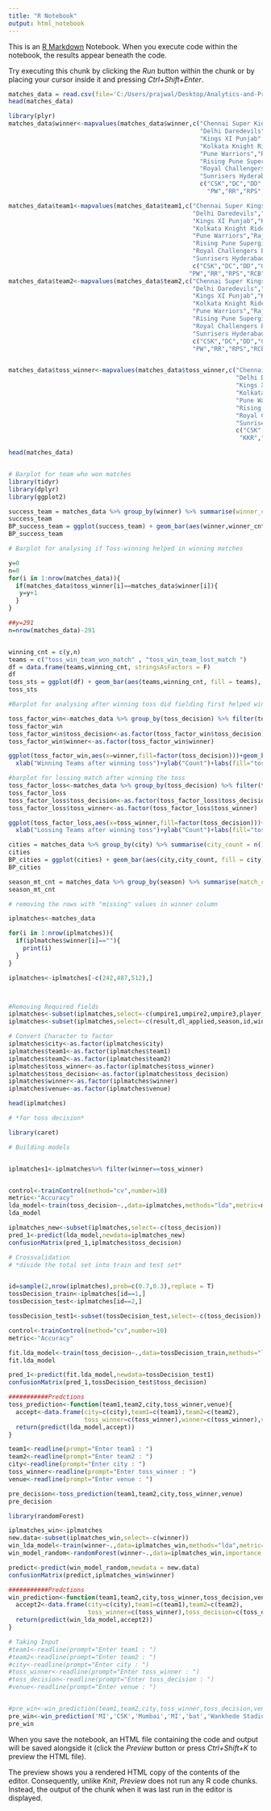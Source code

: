 ---
title: "R Notebook"
output: html_notebook
---

This is an [R Markdown](http://rmarkdown.rstudio.com) Notebook. When you execute code within the notebook, the results appear beneath the code. 

Try executing this chunk by clicking the *Run* button within the chunk or by placing your cursor inside it and pressing *Ctrl+Shift+Enter*. 

```{r}
matches_data = read.csv(file='C:/Users/prajwal/Desktop/Analytics-and-Predictive-modeling-for-IPL-cricket-matches-master/matches.csv', header = T, stringsAsFactors = F )
head(matches_data)
```
```{r}

library(plyr)
matches_data$winner<-mapvalues(matches_data$winner,c("Chennai Super Kings","Deccan Chargers",
                                                     "Delhi Daredevils","Gujarat Lions",
                                                     "Kings XI Punjab","Kochi Tuskers Kerala",
                                                     "Kolkata Knight Riders","Mumbai Indians",
                                                     "Pune Warriors","Rajasthan Royals",
                                                     "Rising Pune Supergiants",
                                                     "Royal Challengers Bangalore",
                                                     "Sunrisers Hyderabad"),
                                                     c("CSK","DC","DD","GL","KXIP","KTK","KKR","MI",
                                                       "PW","RR","RPS","RCB","SH"))

matches_data$team1<-mapvalues(matches_data$team1,c("Chennai Super Kings","Deccan Chargers",
                                                   "Delhi Daredevils","Gujarat Lions",
                                                   "Kings XI Punjab","Kochi Tuskers Kerala",
                                                   "Kolkata Knight Riders","Mumbai Indians",
                                                   "Pune Warriors","Rajasthan Royals",
                                                   "Rising Pune Supergiants",
                                                   "Royal Challengers Bangalore",
                                                   "Sunrisers Hyderabad"),
                                                   c("CSK","DC","DD","GL","KXIP","KTK","KKR","MI",
                                                  "PW","RR","RPS","RCB","SH"))
matches_data$team2<-mapvalues(matches_data$team2,c("Chennai Super Kings","Deccan Chargers",
                                                   "Delhi Daredevils","Gujarat Lions",
                                                   "Kings XI Punjab","Kochi Tuskers Kerala",
                                                   "Kolkata Knight Riders","Mumbai Indians",
                                                   "Pune Warriors","Rajasthan Royals",
                                                   "Rising Pune Supergiants",
                                                   "Royal Challengers Bangalore",
                                                   "Sunrisers Hyderabad"),
                                                   c("CSK","DC","DD","GL","KXIP","KTK","KKR","MI",
                                                   "PW","RR","RPS","RCB","SH"))


matches_data$toss_winner<-mapvalues(matches_data$toss_winner,c("Chennai Super Kings","Deccan Chargers",
                                                               "Delhi Daredevils","Gujarat Lions",
                                                               "Kings XI Punjab","Kochi Tuskers Kerala",
                                                               "Kolkata Knight Riders","Mumbai Indians",
                                                               "Pune Warriors","Rajasthan Royals",
                                                               "Rising Pune Supergiants",
                                                               "Royal Challengers Bangalore",
                                                               "Sunrisers Hyderabad"),
                                                               c("CSK","DC","DD","GL","KXIP","KTK",
                                                                "KKR","MI","PW","RR","RPS","RCB","SH"))

head(matches_data)

```

```{r}

```


```{r}
# Barplot for team who won matches
library(tidyr)
library(dplyr)
library(ggplot2)

success_team = matches_data %>% group_by(winner) %>% summarise(winner_cnt = n())
success_team
BP_success_team = ggplot(success_team) + geom_bar(aes(winner,winner_cnt, fill = winner), stat = 'identity') + coord_flip()
BP_success_team
```

```{r}
# Barplot for analysing if Toss-winning helped in winning matches

y=0
n=0
for(i in 1:nrow(matches_data)){
  if(matches_data$toss_winner[i]==matches_data$winner[i]){
   y=y+1 
  }
}

##y=291
n=nrow(matches_data)-291


winning_cnt = c(y,n)
teams = c("toss_win_team_won_match" , "toss_win_team_lost_match ")
df = data.frame(teams,winning_cnt, stringsAsFactors = F)
df
toss_sts = ggplot(df) + geom_bar(aes(teams,winning_cnt, fill = teams), stat = 'identity')
toss_sts

```

```{r}
#Barplot for analysing after winning toss did fielding first helped winning

toss_factor_win<-matches_data %>% group_by(toss_decision) %>% filter(toss_winner==winner)%>% select('winner')
toss_factor_win
toss_factor_win$toss_decision<-as.factor(toss_factor_win$toss_decision)
toss_factor_win$winner<-as.factor(toss_factor_win$winner)  

ggplot(toss_factor_win,aes(x=winner,fill=factor(toss_decision)))+geom_bar(width = 0.5)+
  xlab("Winning Teams after winning toss")+ylab("Count")+labs(fill="toss_decision")


```

```{r}

#barplot for lossing match after winning the toss
toss_factor_loss<-matches_data %>% group_by(toss_decision) %>% filter(toss_winner!=winner)%>% select('toss_winner')
toss_factor_loss
toss_factor_loss$toss_decision<-as.factor(toss_factor_loss$toss_decision)
toss_factor_loss$toss_winner<-as.factor(toss_factor_loss$toss_winner)  

ggplot(toss_factor_loss,aes(x=toss_winner,fill=factor(toss_decision)))+geom_bar(width = 0.5)+
  xlab("Lossing Teams after winning toss")+ylab("Count")+labs(fill="toss_decision")

```

```{r}
cities = matches_data %>% group_by(city) %>% summarise(city_count = n())
cities
BP_cities = ggplot(cities) + geom_bar(aes(city,city_count, fill = city), stat = 'identity') + coord_flip()
BP_cities
```

```{r}

season_mt_cnt = matches_data %>% group_by(season) %>% summarise(match_cnt = n()) %>% ggplot() + geom_bar(aes(season,match_cnt, fill = season), stat = 'identity')
season_mt_cnt

```

```{r}
# removing the rows with "missing" values in winner column

iplmatches<-matches_data

for(i in 1:nrow(iplmatches)){
  if(iplmatches$winner[i]==""){
    print(i)
  }
}

iplmatches<-iplmatches[-c(242,487,512),]



#Removing Required fields
iplmatches<-subset(iplmatches,select=-c(umpire1,umpire2,umpire3,player_of_match,date))
iplmatches<-subset(iplmatches,select=-c(result,dl_applied,season,id,win_by_wickets,win_by_runs))

# Convert Character to factor
iplmatches$city<-as.factor(iplmatches$city)
iplmatches$team1<-as.factor(iplmatches$team1)
iplmatches$team2<-as.factor(iplmatches$team2)
iplmatches$toss_winner<-as.factor(iplmatches$toss_winner)
iplmatches$toss_decision<-as.factor(iplmatches$toss_decision)
iplmatches$winner<-as.factor(iplmatches$winner)
iplmatches$venue<-as.factor(iplmatches$venue)

head(iplmatches)

```


```{r}

# *for toss decision*

library(caret)

# Building models


iplmatches1<-iplmatches%>% filter(winner==toss_winner)


control<-trainControl(method="cv",number=10)
metric<-"Accuracy"
lda_model<-train(toss_decision~.,data=iplmatches,methods="lda",metric=metric,trControl=control)
lda_model

iplmatches_new<-subset(iplmatches,select=-c(toss_decision))
pred_1<-predict(lda_model,newdata=iplmatches_new)
confusionMatrix(pred_1,iplmatches$toss_decision)

```

```{r}

# Crossvalidation 
# *divide the total set into train and test set*


id=sample(2,nrow(iplmatches),prob=c(0.7,0.3),replace = T)
tossDecision_train<-iplmatches[id==1,] 
tossDecision_test<-iplmatches[id==2,]

tossDecision_test1<-subset(tossDecision_test,select=-c(toss_decision))

control<-trainControl(method="cv",number=10)
metric<-"Accuracy"

fit.lda_model<-train(toss_decision~.,data=tossDecision_train,methods="lda",metric=metric,trControl=control)
fit.lda_model

pred_1<-predict(fit.lda_model,newdata=tossDecision_test1)
confusionMatrix(pred_1,tossDecision_test$toss_decision)

```

```{r}

###########Predctions
toss_prediction<-function(team1,team2,city,toss_winner,venue){
  accept<-data.frame(city=c(city),team1=c(team1),team2=c(team2),
                     toss_winner=c(toss_winner),winner=c(toss_winner),venue=c(venue))
  return(predict(lda_model,accept))
}
```

```{r}


team1<-readline(prompt="Enter team1 : ")
team2<-readline(prompt="Enter team2 : ")
city<-readline(prompt="Enter city : ")
toss_winner<-readline(prompt="Enter toss_winner : ")
venue<-readline(prompt="Enter venue : ")

pre_decision<-toss_prediction(team1,team2,city,toss_winner,venue)
pre_decision

```


```{r}

library(randomForest)

iplmatches_win<-iplmatches
new.data<-subset(iplmatches_win,select=-c(winner))
win_lda_model<-train(winner~.,data=iplmatches_win,methods="lda",metric=metric,trControl=control)
win_model_random<-randomForest(winner~.,data=iplmatches_win,importance = TRUE,ntree=100)

predict<-predict(win_model_random,newdata = new.data)
confusionMatrix(predict,iplmatches_win$winner)

```

```{r}

###########Predctions
win_prediction<-function(team1,team2,city,toss_winner,toss_decision,venue){
  accept2<-data.frame(city=c(city),team1=c(team1),team2=c(team2),
                      toss_winner=c(toss_winner),toss_decision=c(toss_decision),venue=c(venue))
  return(predict(win_lda_model,accept2))
}

# Taking Input
#team1<-readline(prompt="Enter team1 : ")
#team2<-readline(prompt="Enter team2 : ")
#city<-readline(prompt="Enter city : ")
#toss_winner<-readline(prompt="Enter toss_winner : ")
#toss_decision<-readline(prompt="Enter toss_decision : ")
#venue<-readline(prompt="Enter venue : ")


#pre_win<-win_prediction(team1,team2,city,toss_winner,toss_decision,venue)
pre_win<-win_prediction('MI','CSK','Mumbai','MI','bat','Wankhede Stadium')
pre_win


```



When you save the notebook, an HTML file containing the code and output will be saved alongside it (click the *Preview* button or press *Ctrl+Shift+K* to preview the HTML file).

The preview shows you a rendered HTML copy of the contents of the editor. Consequently, unlike *Knit*, *Preview* does not run any R code chunks. Instead, the output of the chunk when it was last run in the editor is displayed.
